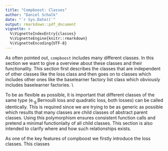 ```yaml
---
title: "Compboost: Classes"
author: "Daniel Schalk"
date: "`r Sys.Date()`"
output: rmarkdown::pdf_document
vignette: >
  %\VignetteIndexEntry{classes}
  %\VignetteEngine{knitr::rmarkdown}
  %\VignetteEncoding{UTF-8}
---
```


\section{The Classes of Compboost}

As often pointed out, `compboost` includes many different classes. In this 
section we want to give a overview about these classes and their functionality.
This section first describes the classes that are independent of other classes
like the loss class and then goes on to classes which includes other ones
like the baselearner factory list class which obviously includes baselearner 
factories. \\

To be as flexible as possible, it is important that different classes of the 
same type (e.~g.~Bernoulli loss and quadratic loss, both losses) can be 
called identically. This is required since we are trying to be as generic as 
possible which results that many classes are child classes of abstract parent
classes. Using this polymorphism ensures consistent function calls and pretend 
a minimal functionlaity of all child classes. This section is also intended to 
clarify where and how such relationships exists.

\subsection{Loss Classes}

As one of the key features of compboost we firstly introduce the loss classes.
This classes 

\subsubsection{\texttt{Loss} (Abstract/Parent)}

\subsubsection{\texttt{QuadraticLoss} (Child)}

\subsubsection{\texttt{AbsoluteLoss} (Child)}

\subsubsection{\texttt{BernoulliLoss} (Child)}

\subsubsection{\texttt{CustomLoss} (Child)}



\subsection{Data Classes}

\subsubsection{\texttt{Data} (Abstract/Parent)}

\subsubsection{\texttt{InMemoryData} (Child)}



\subsection{Baselearner Related Classes}

\subsubsection{\texttt{Baselearner} (Abstract/Parent)}

\subsubsection{\texttt{PolynomialBlearner} (Child)}

\subsubsection{\texttt{PSplineBlearner} (Child)}

\subsubsection{\texttt{CustomBlearner} (Child)}

\subsubsection{\texttt{CustomCppBlearner} (Child)}


\subsubsection{\texttt{BaselearnerTrack}}


\subsubsection{\texttt{BaselearnerFactory} (Abstract/Parent)}

\subsubsection{\texttt{PolynomialBlearnerFactory} (Child)}

\subsubsection{\texttt{PSplineBlearnerFactory} (Child)}

\subsubsection{\texttt{CustomBlearnerFactory} (Child)}

\subsubsection{\texttt{CustomCppBlearnerFactory} (Child)}


\subsubsection{\texttt{BaselearnerFactoryList}}



\subsection{Logger Related Classes}

\subsubsection{\texttt{Logger} (Abstract/Parent)}

\subsubsection{\texttt{IterationLogger} (Child)}

\subsubsection{\texttt{TimeLogger} (Child)}

\subsubsection{\texttt{InbagRiskLogger} (Child)}

\subsubsection{\texttt{OobRiskLogger} (Child)}


\subsubsection{\texttt{Loggerlist}}



\subsection{Optimizer Classes}

\subsubsection{\texttt{Optimizer} (Abstract/Parent)}

\subsubsection{\texttt{GreedyOptimizer} (Child)}



\subsection{Compboost Class}

